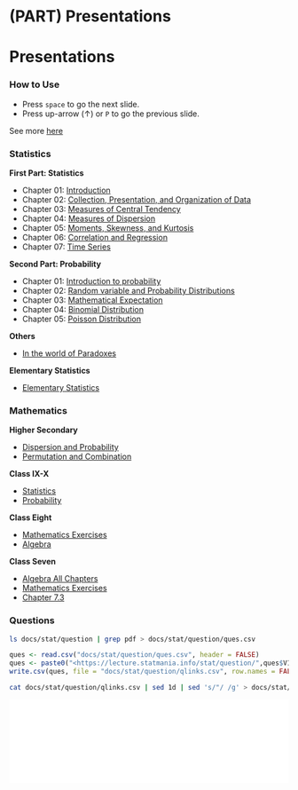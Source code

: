 # (PART) Presentations {-}

# Presentations {- #pres} 

### How to Use {- #how}

- Press `space` to go the next slide.
- Press up-arrow ($\uparrow$) or `P` to go the previous slide.

See more [here](https://defkey.com/reveal-js-shortcuts)

### Statistics {- #stat_pres}

**First Part: Statistics**

- Chapter 01: [Introduction](https://lecture.statmania.info/stat/ch1_xi_stat.html)
- Chapter 02: [Collection, Presentation, and Organization of Data](https://lecture.statmania.info/stat/ch2_xi_stat.html)
- Chapter 03: [Measures of Central Tendency](https://lecture.statmania.info/stat/ch3_xi_stat.html)
- Chapter 04: [Measures of Dispersion](https://lecture.statmania.info/stat/ch4_xi_stat_dispersion.html)
- Chapter 05: [Moments, Skewness, and Kurtosis](https://lecture.statmania.info/stat/ch5_xi_stat_moments_skewness_kurtosis.html)
- Chapter 06: [Correlation and Regression](https://lecture.statmania.info/stat/ch6_xi_statcorrelation_regression.html)
- Chapter 07: [Time Series](https://lecture.statmania.info/stat/ch7_xi_time_series.html)

**Second Part: Probability**

- Chapter 01: [Introduction to probability](https://lecture.statmania.info/stat/prob_ch1_intro.html#/)
- Chapter 02: [Random variable and Probability Distributions](stat/prob_ch2_random_variable.html)
- Chapter 03: [Mathematical Expectation](stat/prob_ch3_expectation.html)
- Chapter 04: [Binomial Distribution](stat/prob_ch4_binomial_dist.html)
- Chapter 05: [Poisson Distribution](stat/prob_ch5_poisson_dist.html)

**Others**

- [In the world of Paradoxes](stat/paradoxes.html)

**Elementary Statistics**

- [Elementary Statistics](https://lecture.statmania.info/math/stat_preliminaries.html)

### Mathematics {- #math}

**Higher Secondary**
 
- [Dispersion and Probability](https://lecture.statmania.info/math/xi_math_probability.html)
- [Permutation and Combination](https://lecture.statmania.info/math/xi_math_perm_comb.html)

**Class IX-X**

- [Statistics](https://lecture.statmania.info/math/x_stat.html)
- [Probability](https://lecture.statmania.info/math/x_prob.html)

**Class Eight**

- [Mathematics Exercises](https://lecture.statmania.info/math/viii_math_exercise.html)
- [Algebra](https://lecture.statmania.info/math/viii_math_algebra.html)

**Class Seven**

- [Algebra All Chapters](https://lecture.statmania.info/math/vii_math_algebra.html)
- [Mathematics Exercises](https://lecture.statmania.info/math/vii_math_exercise.html)
- [Chapter 7.3](https://lecture.statmania.info/math/vii_math_7.3.html)

### Questions {-}

```{bash, echo =  FALSE}
ls docs/stat/question | grep pdf > docs/stat/question/ques.csv
```

```{r, echo=FALSE}
ques <- read.csv("docs/stat/question/ques.csv", header = FALSE)
ques <- paste0("<https://lecture.statmania.info/stat/question/",ques$V1,">")
write.csv(ques, file = "docs/stat/question/qlinks.csv", row.names = FALSE)
```

```{bash, echo =  FALSE, comment=NA}
cat docs/stat/question/qlinks.csv | sed 1d | sed 's/"/ /g' > docs/stat/question/q.md
```

<iframe width="100%" frameborder="0" src="stat/question/q.md"></iframe>
